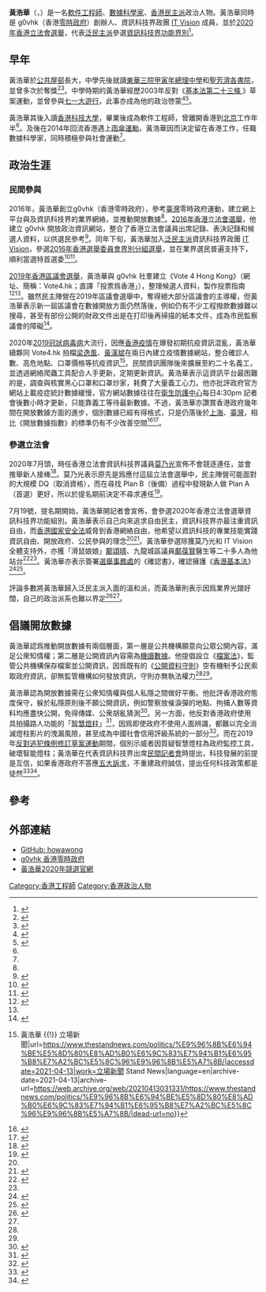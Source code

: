 '''黃浩華'''（{{lang-en|Wong Ho Wa}}，{{bd|1987年}}）是一名[[軟件工程師|軟件工程師]]、[[數據科學家|數據科學家]]、[[香港民主派|香港民主派]]政治人物。黃浩華同時是 g0vhk（香港[[零時政府|零時政府]]）創辦人、資訊科技界政團 [[IT_Vision|IT Vision]] 成員，並於[[2020年香港立法會選舉|2020年香港立法會選舉]]，代表[[泛民主派|泛民主派]]參選[[資訊科技界功能界別|資訊科技界功能界別]]<ref>{{Cite web|title=黃浩華質疑功能組別剔除個人票會削弱界別代表性 - RTHK|url=https://news.rthk.hk/rthk/ch/component/k2/1583456-20210330.htm?|accessdate=2021-04-13|work=news.rthk.hk|language=zh-tw|archive-date=2021-04-13|archive-url=https://web.archive.org/web/20210413020158/https://news.rthk.hk/rthk/ch/component/k2/1583456-20210330.htm|dead-url=no}}</ref>。

== 早年 ==
黃浩華於[[香港公共屋邨|公共屋邨]]長大，中學先後就讀[[東華三院甲寅年總理中學|東華三院甲寅年總理中學]]和[[聖芳濟各書院|聖芳濟各書院]]，並曾多次於{{tsl|en|Hong_Kong_Olympiad_in_Informatics|香港電腦奧林匹克競賽}}奪獎<ref>{{cite web|url=https://hkoi.org/en/results/2004/|title=Results of HKOI 2004|website=Hong Kong Olympiad in Informatics|language=en-US|access-date=2020-07-25|archive-date=2021-01-15|archive-url=https://web.archive.org/web/20210115143618/https://hkoi.org/en/results/2004/|dead-url=no}}</ref><ref>{{cite web|url=https://hkoi.org/en/results/2006/|title=Results of HKOI 2006|website=Hong Kong Olympiad in Informatics|language=en-US|access-date=2020-07-25|archive-date=2021-01-15|archive-url=https://web.archive.org/web/20210115144550/https://hkoi.org/en/results/2006/|dead-url=no}}</ref>。中學時期的黃浩華經歷2003年反對《[[香港特別行政區基本法第二十三條|基本法第二十三條
]]》草案運動，並曾參與[[七一大遊行|七一大遊行]]，此事亦成為他的政治啓蒙<ref name=":1">{{cite web|url=https://news.mingpao.com/ins/%e6%b8%af%e8%81%9e/article/20200719/s00001/1595137260400/%e7%ab%8b%e6%b3%95%e6%9c%83%e9%81%b8%e8%88%89-%e9%bb%83%e6%b5%a9%e8%8f%af%e5%ae%a3%e5%b8%83%e5%8f%83%e9%81%b8%e8%b3%87%e8%a8%8a%e7%a7%91%e6%8a%80%e7%95%8c-%e7%a8%b1%e6%9c%83%e7%b0%bd%e7%bd%b2%e7%a2%ba%e8%aa%8d%e6%9b%b8|title=立法會選舉｜黃浩華宣布參選資訊科技界 稱會簽署確認書 (14:45) - 20200719 - 港聞|last=|first=|date=2020-07-19|website=明報新聞|language=zh-hant|archive-url=https://web.archive.org/web/20200725060446/https://news.mingpao.com/ins/%e6%b8%af%e8%81%9e/article/20200719/s00001/1595137260400/%e7%ab%8b%e6%b3%95%e6%9c%83%e9%81%b8%e8%88%89-%e9%bb%83%e6%b5%a9%e8%8f%af%e5%ae%a3%e5%b8%83%e5%8f%83%e9%81%b8%e8%b3%87%e8%a8%8a%e7%a7%91%e6%8a%80%e7%95%8c-%e7%a8%b1%e6%9c%83%e7%b0%bd%e7%bd%b2%e7%a2%ba%e8%aa%8d%e6%9b%b8|archive-date=2020-07-25|access-date=2020-07-25|dead-url=no}}</ref><ref name=":0">{{Cite journal|last=鄭祉愉|first=|date=2016-09-17|title=檔案法 民間 VS 政府資訊戰|url=|journal=明報周刊|volume=2047|pages=054-085|via=}}</ref>。

黃浩華其後入讀[[香港科技大學|香港科技大學]]，畢業後成為軟件工程師，曾離開香港到[[北京|北京]]工作年半<ref name=":3" />。及後在2014年回流香港遇上[[雨傘運動|雨傘運動]]，黃浩華因而決定留在香港工作，任職數據科學家，同時積極參與社會運動<ref name=":0" />。

== 政治生涯 ==
=== 民間參與 ===
2016年，黃浩華創立g0vhk（香港零時政府），參考[[臺灣|臺灣]]零時政府運動，建立網上平台與及資訊科技界的業界網絡，並推動開放數據<ref name=":0" />。[[2016年香港立法會選舉|2016年香港立法會選舉]]，他建立 g0vhk 開放政治資訊網站，整合了香港立法會議員出席記錄、表決記錄和候選人資料，以供選民參考<ref>{{引網|url=https://www.ithome.com.tw/news/126501|title=【g0v雙年會特別報導】借鏡臺灣g0v經驗，不管多困難都要堅持開放香港數據|website=iThome|language=zh-hant|access-date=2020-07-25|archive-date=2020-07-26|archive-url=https://web.archive.org/web/20200726024323/https://www.ithome.com.tw/news/126501|dead-url=no}}</ref>。同年下旬，黃浩華加入[[泛民主派|泛民主派]]資訊科技界政團 [[IT_Vision|IT Vision]]，參選[[2016年香港選舉委員會界別分組選舉|2016年香港選舉委員會界別分組選舉]]，並在業界選民普遍支持下，順利當選特首選委<ref>{{Cite news|last=|first=|url=|title=【選委戰果】業界大團結！民主派全取IT界30席|date=2016-12-12|work=[[香港蘋果日報|香港蘋果日報]]|access-date=}}</ref><ref>{{Cite news|last=|first=|url=|title=【選委選舉】資訊科技界３０席全由泛民取得，包括單仲偕等人|date=2016-12-12|work=經濟通}}</ref>。

[[2019年香港區議會選舉|2019年香港區議會選舉]]，黃浩華與 g0vhk 社羣建立《Vote 4 Hong Kong》（網址、簡稱：Vote4.hk；直譯「投票爲香港」），整理候選人資料，製作投票指南<ref>{{Cite news|last=|first=|url=|title=藥房一周狂加價三成　網站揭炒罩黑店 民間團隊：政府疫情數據不足|date=2020-04-11|work=香港蘋果日報|access-date=}}</ref><ref name=":4" />。雖然民主陣營在2019年區議會選舉中，奪得絕大部分區議會的主導權，但黃浩華表示新一屆區議會在數據開放方面仍然落後，例如仍有不少工程撥款數據難以搜尋，甚至有部份公開的財政文件出是在打印後再掃描的紙本文件，成為市民監察議會的障礙<ref>{{Cite news|last=|first=|url=|title=招標公告公屋輪候數據未開放 業界促改善|date=2020-05-15|work=明報}}</ref>。

2020年[[2019冠狀病毒病|2019冠狀病毒病]]大流行，因應[[2019冠狀病毒病香港疫情|香港疫情]]在爆發初期抗疫資訊混亂，黃浩華續夥同 Vote4.hk 拍檔[[梁逸風|梁逸風]]、[[黃漢斌|黃漢斌]]在兩日內建立疫情數據網站，整合確診人數、高危地點、口罩價格等抗疫資訊<ref>{{Cite web|title=開放區議會由數碼化開始 {{!}} 黃浩華 {{!}} 立場新聞|url=https://www.thestandnews.com/politics/%E9%96%8B%E6%94%BE%E5%8D%80%E8%AD%B0%E6%9C%83%E7%94%B1%E6%95%B8%E7%A2%BC%E5%8C%96%E9%96%8B%E5%A7%8B/|accessdate=2021-04-13|work=立場新聞 Stand News|language=en|archive-date=2021-04-13|archive-url=https://web.archive.org/web/20210413031331/https://www.thestandnews.com/politics/%E9%96%8B%E6%94%BE%E5%8D%80%E8%AD%B0%E6%9C%83%E7%94%B1%E6%95%B8%E7%A2%BC%E5%8C%96%E9%96%8B%E5%A7%8B/|dead-url=no}}</ref>。民間資訊團隊後來擴展至約二十名義工，並透過網絡爬蟲工具配合人手更新，定期更新資訊。黃浩華表示這資訊平台最困難的是，調查與核實黑心口罩和口罩炒家，耗費了大量義工心力。他亦批評政府官方網站上載疫症統計數據緩慢，官方網站數據往往在[[衛生防護中心|衛生防護中心]]每日4:30pm 記者會後數小時才更新，只能靠義工等待最新數據。不過，黃浩華亦讚賞香港政府幾年間在開放數據方面的進步，個別數據已經有得{{tsl|en|Machine-readable_data|機讀}}格式，只是仍落後於[[上海|上海]]、[[臺灣|臺灣]]，相比《開放數據指數》的標準仍有不少改善空間<ref>{{Cite news|last=|first=|url=|title=香港開放數據進展欠佳|date=2020-05-15|work=信報}}</ref><ref>{{cite news|url=https://www.hk01.com/社會新聞/473120/香港開放數據發展落後-協會籲借鑑上海設公眾平台|title=香港開放數據發展落後 協會籲借鑑上海設公眾平台|last=歐陽德浩|date=2020-05-14|publisher=香港01|language=zh-HK|access-date=2020-07-25|archive-date=2020-07-26|archive-url=https://web.archive.org/web/20200726052220/https://www.hk01.com/%E7%A4%BE%E6%9C%83%E6%96%B0%E8%81%9E/473120/%E9%A6%99%E6%B8%AF%E9%96%8B%E6%94%BE%E6%95%B8%E6%93%9A%E7%99%BC%E5%B1%95%E8%90%BD%E5%BE%8C-%E5%8D%94%E6%9C%83%E7%B1%B2%E5%80%9F%E9%91%91%E4%B8%8A%E6%B5%B7%E8%A8%AD%E5%85%AC%E7%9C%BE%E5%B9%B3%E5%8F%B0|dead-url=no}}</ref>。

=== 參選立法會 ===
2020年7月頭，時任香港立法會資訊科技界議員[[莫乃光|莫乃光]]宣佈不會競逐連任，並會推舉新人接棒<ref>{{cite news|url=https://news.mingpao.com/pns/%e6%b8%af%e8%81%9e/article/20200716/s00002/1594838411347/%e3%80%8c%e5%80%8b%e4%ba%ba%e6%b1%ba%e5%ae%9a%e3%80%8d-%e8%8e%ab%e4%b9%83%e5%85%89%e4%b8%8d%e7%88%ad%e9%80%a3%e4%bb%bb-%e7%a8%b1%e7%99%bc%e7%8f%be%e6%9b%b4%e6%9c%89%e8%83%bd%e5%8a%9b%e5%b9%b4%e8%bc%95%e4%ba%ba-%e3%80%8c%e9%9d%9e%e5%92%8c%e6%9f%90%e5%a4%a7%e4%bd%ac%e5%82%be%e5%a5%bd%e3%80%8d|title=「個人決定」 莫乃光不爭連任 稱發現更有能力年輕人 「非和某大佬傾好」|date=2020-07-16|publisher=[[明報|明報]]|language=zh-hant|access-date=2020-07-25|archive-date=2021-05-02|archive-url=https://web.archive.org/web/20210502114548/https://news.mingpao.com/pns/%e6%b8%af%e8%81%9e/article/20200716/s00002/1594838411347/%e3%80%8c%e5%80%8b%e4%ba%ba%e6%b1%ba%e5%ae%9a%e3%80%8d-%e8%8e%ab%e4%b9%83%e5%85%89%e4%b8%8d%e7%88%ad%e9%80%a3%e4%bb%bb-%e7%a8%b1%e7%99%bc%e7%8f%be%e6%9b%b4%e6%9c%89%e8%83%bd%e5%8a%9b%e5%b9%b4%e8%bc%95%e4%ba%ba-%e3%80%8c%e9%9d%9e%e5%92%8c%e6%9f%90%e5%a4%a7%e4%bd%ac%e5%82%be%e5%a5%bd%e3%80%8d|dead-url=no}}</ref>。莫乃光表示原先是爲應付這屆立法會選舉中，民主陣營可能面對的大規模 DQ（取消資格），而在尋找 Plan B（後備）過程中發現新人做 Plan A（首選）更好，所以於提名期前決定不尋求連任<ref>{{cite news|url=https://www.inmediahk.net/node/1075551|title=莫乃光不連任：搵Plan B時發現佢地做Plan A仲好|publisher=香港獨立媒體網|date=2020-07-16|access-date=2020-07-25|archive-date=2020-07-22|archive-url=https://web.archive.org/web/20200722201501/https://www.inmediahk.net/node/1075551|dead-url=no}}</ref>。

7月19號，提名期開始，黃浩華開記者會宣佈，會參選2020年香港立法會選舉資訊科技界功能組別。黃浩華表示自己向來追求自由民主，資訊科技界亦最注重資訊自由，而[[香港國家安全法|香港國家安全法]]威脅到香港網絡自由，他希望以資訊科技的專業技能實踐資訊自由、開放政府、公民參與的理念<ref name=":1" /><ref name=":2">{{cite news|url=https://news.mingpao.com/ins/%e6%b8%af%e8%81%9e/article/20200719/s00001/1595137260400/%e7%ab%8b%e6%b3%95%e6%9c%83%e9%81%b8%e8%88%89-%e9%bb%83%e6%b5%a9%e8%8f%af%e5%ae%a3%e5%b8%83%e5%8f%83%e9%81%b8%e8%b3%87%e8%a8%8a%e7%a7%91%e6%8a%80%e7%95%8c-%e7%a8%b1%e6%9c%83%e7%b0%bd%e7%bd%b2%e7%a2%ba%e8%aa%8d%e6%9b%b8|title=立法會選舉｜黃浩華宣布參選資訊科技界 稱會簽署確認書|3=|date=2020-07-19|publisher=[[明報|明報]]|language=zh-hant|access-date=2020-07-25|archive-date=2020-07-25|archive-url=https://web.archive.org/web/20200725060446/https://news.mingpao.com/ins/%e6%b8%af%e8%81%9e/article/20200719/s00001/1595137260400/%e7%ab%8b%e6%b3%95%e6%9c%83%e9%81%b8%e8%88%89-%e9%bb%83%e6%b5%a9%e8%8f%af%e5%ae%a3%e5%b8%83%e5%8f%83%e9%81%b8%e8%b3%87%e8%a8%8a%e7%a7%91%e6%8a%80%e7%95%8c-%e7%a8%b1%e6%9c%83%e7%b0%bd%e7%bd%b2%e7%a2%ba%e8%aa%8d%e6%9b%b8|dead-url=no}}</ref>。黃浩華參選除獲莫乃光和 IT Vision 全體支持外，亦獲「滑鼠娘娘」[[鄺頌晴|鄺頌晴]]、九龍城區議員[[鄺葆賢|鄺葆賢]]醫生等二十多人為他站台<ref name=":3">{{cite news|url=https://hk.appledaily.com/local/20200720/GPC2SQUPCNR24VJH5GSLR7KYTQ/|title=黃浩華競逐IT界 關兆倫出戰建測|website=[[香港蘋果日報|香港蘋果日報]]|date=2020-07-20|language=zh-hk|access-date=2020-07-25|archive-date=2020-07-25|archive-url=https://web.archive.org/web/20200725110126/https://hk.appledaily.com/local/20200720/GPC2SQUPCNR24VJH5GSLR7KYTQ/|dead-url=yes}}</ref><ref name=":2" />。黃浩華亦表示簽署[[選舉事務處|選舉事務處]]的《確認書》，確認擁護《[[香港基本法|香港基本法]]》<ref>{{Cite web|title=立法會選舉｜黃浩華參選IT界將簽確認書 否決預算案要視乎民意|url=https://www.hk01.com/政情/499815/立法會選舉-黃浩華參選it界將簽確認書-否決預算案要視乎民意|accessdate=2021-04-13|date=2020-07-19|last=潘希橋|work=香港01|language=zh-HK|archive-date=2021-04-13|archive-url=https://web.archive.org/web/20210413013728/https://www.hk01.com/%E6%94%BF%E6%83%85/499815/%E7%AB%8B%E6%B3%95%E6%9C%83%E9%81%B8%E8%88%89-%E9%BB%83%E6%B5%A9%E8%8F%AF%E5%8F%83%E9%81%B8it%E7%95%8C%E5%B0%87%E7%B0%BD%E7%A2%BA%E8%AA%8D%E6%9B%B8-%E5%90%A6%E6%B1%BA%E9%A0%90%E7%AE%97%E6%A1%88%E8%A6%81%E8%A6%96%E4%B9%8E%E6%B0%91%E6%84%8F|dead-url=no}}</ref><ref>{{Cite web|title=兩新人戰IT建測都園界 願簽確認書 - 20200720 - 港聞|url=https://news.mingpao.com/pns/%e6%b8%af%e8%81%9e/article/20200720/s00002/1595183451699/%e5%85%a9%e6%96%b0%e4%ba%ba%e6%88%b0it%e5%bb%ba%e6%b8%ac%e9%83%bd%e5%9c%92%e7%95%8c-%e9%a1%98%e7%b0%bd%e7%a2%ba%e8%aa%8d%e6%9b%b8|accessdate=2021-04-13|work=明報新聞網 - 每日明報 daily news|language=zh-hant|archive-date=2020-07-20|archive-url=https://web.archive.org/web/20200720045102/https://news.mingpao.com/pns/%E6%B8%AF%E8%81%9E/article/20200720/s00002/1595183451699/%E5%85%A9%E6%96%B0%E4%BA%BA%E6%88%B0it%E5%BB%BA%E6%B8%AC%E9%83%BD%E5%9C%92%E7%95%8C-%E9%A1%98%E7%B0%BD%E7%A2%BA%E8%AA%8D%E6%9B%B8|dead-url=no}}</ref>。

評論多數將黃浩華歸入泛民主派入面的溫和派，而黃浩華則表示因爲業界光譜好闊，自己的政治派系也難以界定<ref>{{Cite news|last=Shum|first=Michael|url=https://www.thestandard.com.hk/section-news/section/4/221040/Pan-dem-duo-get-back-to-basics-in-Legco-race|title=Pan-dem duo get back to basics in Legco race|date=2020-07-20|work=[[The_Standard_(Hong_Kong)|The Standard (Hong Kong)]]|access-date=2020-07-25|archive-date=2020-07-25|archive-url=https://web.archive.org/web/20200725201241/https://www.thestandard.com.hk/section-news/section/4/221040/Pan-dem-duo-get-back-to-basics-in-Legco-race|dead-url=no}}</ref><ref name=":2" />。

== 倡議開放數據 ==
黃浩華認爲推動開放數據有兩個層面，第一層是公共機構願意向公眾公開內容，滿足公衆知情權；第二層是公開資訊內容需為[[機讀數據|機讀數據]]。他提倡設立《[[檔案法|檔案法]]》，監管公共機構保存檔案並公開資訊，因爲既有的《[[公開資料守則|公開資料守則]]》空有機制予公民索取政府資訊，卻無監管機構如何發放資訊，守則亦無執法權力<ref name=":0" /><ref name=":4" />。

黃浩華認為開放數據需在公衆知情權與個人私隱之間做好平衡。他批評香港政府態度保守，躲於私隱原則後不願公開資訊，例如警察放催淚彈的地點、拘捕人數等資料均應盡快公開，免得傳媒、公衆胡亂猜測<ref name=":4">{{cite news|url=https://ol.mingpao.com/ldy/cultureleisure/culture/20191013/1570903778891/%e6%9c%aa%e4%be%86%e5%9f%8e%e5%b8%82-%e6%94%bf%e5%ba%9c%e9%96%8b%e6%94%be%e6%95%b8%e6%93%9a-%e5%85%ac%e7%9c%be%e6%9b%b4%e7%9f%a5%e6%83%85|title=未來城市：政府開放數據 公眾更知情？|date=2019-10-13|publisher=明報|language=zh-hant|access-date=2020-07-25|archive-date=2020-07-25|archive-url=https://web.archive.org/web/20200725222015/https://ol.mingpao.com/ldy/cultureleisure/culture/20191013/1570903778891/%e6%9c%aa%e4%be%86%e5%9f%8e%e5%b8%82-%e6%94%bf%e5%ba%9c%e9%96%8b%e6%94%be%e6%95%b8%e6%93%9a-%e5%85%ac%e7%9c%be%e6%9b%b4%e7%9f%a5%e6%83%85|dead-url=no}}</ref>。另一方面，他反對香港政府使用具拍攝路人功能的「[[智慧燈柱|智慧燈柱]]」<ref>{{Cite web|title=叫停安心出行 立刻全面封關|url=https://howawong.medium.com/%E5%8F%AB%E5%81%9C%E5%AE%89%E5%BF%83%E5%87%BA%E8%A1%8C-%E7%AB%8B%E5%88%BB%E5%85%A8%E9%9D%A2%E5%B0%81%E9%97%9C-6c8d091041c2|accessdate=2021-04-13|date=2020-12-19|last=黃浩華|work=Medium|language=en|archive-date=2021-04-13|archive-url=https://web.archive.org/web/20210413025607/https://howawong.medium.com/%E5%8F%AB%E5%81%9C%E5%AE%89%E5%BF%83%E5%87%BA%E8%A1%8C-%E7%AB%8B%E5%88%BB%E5%85%A8%E9%9D%A2%E5%B0%81%E9%97%9C-6c8d091041c2|dead-url=no}}</ref>，因爲即使政府不使用人面辨識，都難以完全消滅燈柱影片的洩漏風險，甚至成為中國社會信用評級系統的一部分<ref>{{cite news|url=https://hk.appledaily.com/lifestyle/20190812/BRWWLGELADKBOCFZLRLBKKSG3A/|title=【數碼監控】走訪觀塘解構智慧燈柱 人臉辨識+高清鏡頭監控交通定市民？IT人憂為社會信用系統鋪路|date=2019-08-12|publisher=Apple Daily 蘋果日報|language=zh-hk|access-date=2020-07-25|archive-date=2020-07-25|archive-url=https://web.archive.org/web/20200725222024/https://hk.appledaily.com/lifestyle/20190812/BRWWLGELADKBOCFZLRLBKKSG3A/|dead-url=yes}}</ref>。而在2019年[[反對逃犯條例修訂草案運動|反對逃犯條例修訂草案運動]]期間，個別示威者因質疑智慧燈柱為政府監控工具，破壞智能燈柱；黃浩華在代表資訊科技界出席[[民間記者會|民間記者會]]時提出，科技發展的前提是互信，如果香港政府不答應[[五大訴求|五大訴求]]，不重建政府誠信，提出任何科技政策都是徒然<ref>{{cite news|url=https://www.hk01.com/社會新聞/387250/民間記者會-林鄭稱部分訴求不符法治-發言人斥不提法治合理性|title=【民間記者會】林鄭稱部分訴求不符法治 發言人斥不提法治合理性|last=黃詠榆|date=2019-10-17|publisher=香港01|language=zh-HK|access-date=2020-07-25|archive-date=2020-07-26|archive-url=https://web.archive.org/web/20200726052223/https://www.hk01.com/%E7%A4%BE%E6%9C%83%E6%96%B0%E8%81%9E/387250/%E6%B0%91%E9%96%93%E8%A8%98%E8%80%85%E6%9C%83-%E6%9E%97%E9%84%AD%E7%A8%B1%E9%83%A8%E5%88%86%E8%A8%B4%E6%B1%82%E4%B8%8D%E7%AC%A6%E6%B3%95%E6%B2%BB-%E7%99%BC%E8%A8%80%E4%BA%BA%E6%96%A5%E4%B8%8D%E6%8F%90%E6%B3%95%E6%B2%BB%E5%90%88%E7%90%86%E6%80%A7|dead-url=no}}</ref><ref>{{Cite news|last=|first=|url=|title=民間記招斥未提5訴求 批強推置業斷錯症|date=2019-10-18|work=明報|access-date=}}</ref>。

== 參考 ==
{{Reflist|2}}

==外部連結==
*[https://github.com/howawong GitHub: howawong]{{Wayback|url=https://github.com/howawong |date=20201221041955 }}
*[https://g0vhk.io g0vhk 香港零時政府]{{Wayback|url=https://g0vhk.io/ |date=20210226064153 }}
*[https://howawong.hk/ 黃浩華2020年競選官網]{{Wayback|url=https://howawong.hk/ |date=20201022024812 }}

[[Category:香港工程師|Category:香港工程師]]
[[Category:香港政治人物|Category:香港政治人物]]